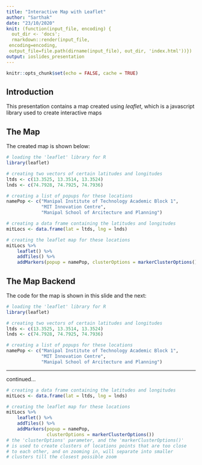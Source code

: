 ```yaml
---
title: "Interactive Map with Leaflet"
author: "Sarthak"
date: "23/10/2020"
knit: (function(input_file, encoding) {
  out_dir <- 'docs';
  rmarkdown::render(input_file,
 encoding=encoding,
 output_file=file.path(dirname(input_file), out_dir, 'index.html'))})
output: ioslides_presentation
---
```


```r
knitr::opts_chunk$set(echo = FALSE, cache = TRUE)
```

## Introduction

This presentation contains a map created using *leaflet*, which is a javascript library used to create interactive maps

## The Map

The created map is shown below:

```r
# loading the 'leaflet' library for R
library(leaflet)

# creating two vectors of certain latitudes and longitudes
ltds <- c(13.3525, 13.3514, 13.3524)
lnds <- c(74.7928, 74.7925, 74.7936)

# creating a list of popups for these locations
namePop <- c("Manipal Institute of Technology Academic Block 1",
             "MIT Innovation Centre",
             "Manipal School of Arcitecture and Planning")
```

```r
# creating a data frame containing the latitudes and longitudes
mitLocs <- data.frame(lat = ltds, lng = lnds)

# creating the leaflet map for these locations
mitLocs %>% 
    leaflet() %>% 
    addTiles() %>% 
    addMarkers(popup = namePop, clusterOptions = markerClusterOptions())
```

## The Map Backend

The code for the map is shown in this slide and the next:

```r
# loading the 'leaflet' library for R
library(leaflet)

# creating two vectors of certain latitudes and longitudes
ltds <- c(13.3525, 13.3514, 13.3524)
lnds <- c(74.7928, 74.7925, 74.7936)

# creating a list of popups for these locations
namePop <- c("Manipal Institute of Technology Academic Block 1",
             "MIT Innovation Centre",
             "Manipal School of Arcitecture and Planning")
```

***

continued...

```r
# creating a data frame containing the latitudes and longitudes
mitLocs <- data.frame(lat = ltds, lng = lnds)

# creating the leaflet map for these locations
mitLocs %>% 
    leaflet() %>% 
    addTiles() %>% 
    addMarkers(popup = namePop, 
               clusterOptions = markerClusterOptions())
# the 'clusterOptions' parameter, and the 'markerClusterOptions()'
# is used to create clusters of locations points that are too close
# to each other, and on zooming in, will separate into smaller
# clusters till the closest possible zoom
```